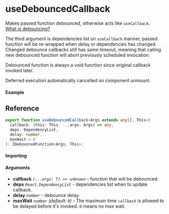 
<Meta title="Callback/useDebouncedCallback" component={Example} />

# useDebouncedCallback

Makes passed function debounced, otherwise acts like `useCallback`.  
[What is debouncing?](https://css-tricks.com/debouncing-throttling-explained-examples/#debounce)

The third argument is dependencies list on `useCallback` manner, passed function will be re-wrapped
when delay or dependencies has changed. Changed debounce callbacks still has same timeout, meaning
that calling new debounced function will abort previously scheduled invocation.

Debounced function is always a void function since original callback invoked later.

Deferred execution automatically cancelled on component unmount.

#### Example

<Canvas>
  <Story story={Example} inline />
</Canvas>

## Reference

```ts
export function useDebouncedCallback<Args extends any[], This>(
  callback: (this: This, ...args: Args) => any,
  deps: DependencyList,
  delay: number,
  maxWait = 0
): IDebouncedFunction<Args, This>;
```

#### Importing

<ImportPath />

#### Arguments

- **callback** _`(...args: T) => unknown`_ - function that will be debounced.
- **deps** _`React.DependencyList`_ - dependencies list when to update callback.
- **delay** _`number`_ - debounce delay.
- **maxWait** _`number`_ _(default: `0`)_ - The maximum time `callback` is allowed to be delayed
  before it's invoked. `0` means no max wait.
